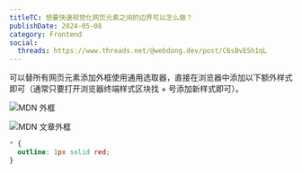 ```yaml
---
titleTC: 想要快速视觉化网页元素之间的边界可以怎么做？
publishDate: 2024-05-08
category: Frontend
social:
  threads: https://www.threads.net/@webdong.dev/post/C6sBvESh1qL
---
```


可以替所有网页元素添加外框使用通用选取器，直接在浏览器中添加以下额外样式即可（通常只要打开浏览器终端样式区块找 + 号添加新样式即可）。

![MDN 外框](./mdn-outline.webp)

![MDN 文章外框](./mdn-article-outline.webp)

```css
* {
  outline: 1px solid red;
}
```
